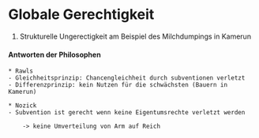 # Globale Gerechtigkeit

1. Strukturelle Ungerectigkeit am Beispiel des Milchdumpings in Kamerun

#### Antworten der Philosophen
    * Rawls
	- Gleichheitsprinzip: Chancengleichheit durch subventionen verletzt
	- Differenzprinzip: kein Nutzen für die schwächsten (Bauern in Kamerun)

    * Nozick
	- Subvention ist gerecht wenn keine Eigentumsrechte verletzt werden

	    -> keine Umverteilung von Arm auf Reich
